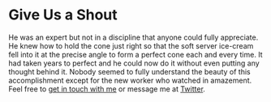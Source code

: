 # Give Us a Shout

He was an expert but not in a discipline that anyone could fully appreciate. He knew how to hold the cone just right so
that the soft server ice-cream fell into it at the precise angle to form a perfect cone each and every time. It had taken
years to perfect and he could now do it without even putting any thought behind it. Nobody seemed to fully understand the
beauty of this accomplishment except for the new worker who watched in amazement. Feel free to [get in touch with me](mailto:abcd@efg.com)
or message me at [Twitter](https://twitter.com/twitter).